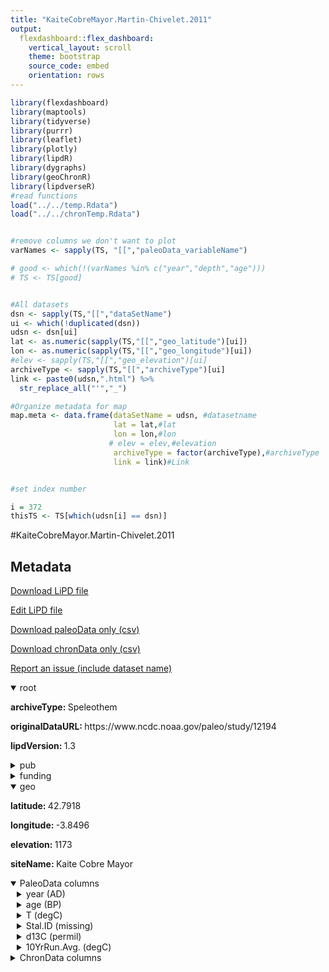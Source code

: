 ```yaml
---
title: "KaiteCobreMayor.Martin-Chivelet.2011"
output: 
  flexdashboard::flex_dashboard:
    vertical_layout: scroll
    theme: bootstrap
    source_code: embed
    orientation: rows
---
```


```r
library(flexdashboard)
library(maptools)
library(tidyverse)
library(purrr)
library(leaflet)
library(plotly)
library(lipdR)
library(dygraphs)
library(geoChronR)
library(lipdverseR)
#read functions
load("../../temp.Rdata")
load("../../chronTemp.Rdata")


#remove columns we don't want to plot
varNames <- sapply(TS, "[[","paleoData_variableName")

# good <- which(!(varNames %in% c("year","depth","age")))
# TS <- TS[good]


#All datasets
dsn <- sapply(TS,"[[","dataSetName")
ui <- which(!duplicated(dsn))
udsn <- dsn[ui]
lat <- as.numeric(sapply(TS,"[[","geo_latitude")[ui])
lon <- as.numeric(sapply(TS,"[[","geo_longitude")[ui])
#elev <- sapply(TS,"[[","geo_elevation")[ui]
archiveType <- sapply(TS,"[[","archiveType")[ui]
link <- paste0(udsn,".html") %>% 
  str_replace_all("'","_")

#Organize metadata for map
map.meta <- data.frame(dataSetName = udsn, #datasetname
                       lat = lat,#lat
                       lon = lon,#lon
                      # elev = elev,#elevation
                       archiveType = factor(archiveType),#archiveType
                       link = link)#Link


#set index number

i = 372
thisTS <- TS[which(udsn[i] == dsn)]
```
#KaiteCobreMayor.Martin-Chivelet.2011

Metadata {.sidebar}
-------------------------------------
[Download LiPD file](KaiteCobreMayor.Martin-Chivelet.2011.lpd)
            

[Edit LiPD file](http://lipd.net/playground?source=http://lipdverse.org/globalHolocene/0_25_5/KaiteCobreMayor.Martin-Chivelet.2011.lpd)
            

[Download paleoData only (csv)](KaiteCobreMayor.Martin-Chivelet.2011.csv)
            

[Download chronData only (csv)](KaiteCobreMayor.Martin-Chivelet.2011-chron.csv)
            

[Report an issue (include dataset name)](https://github.com/nickmckay/LiPDverse/issues)

<details open style="margin-left: 0px">
<summary>root</summary>
<p style="margin-left: 0px"><strong>archiveType: </strong>Speleothem
<p style="margin-left: 0px"><strong>originalDataURL: </strong>https://www.ncdc.noaa.gov/paleo/study/12194
<p style="margin-left: 0px"><strong>lipdVersion: </strong>1.3
</details>
<details>
<summary>pub</summary>
<details style="margin-left: 10px">
<summary>pub1</summary>
<p style="margin-left: 10px"><strong>author: </strong>list(list(name = "Martin-Chivelet, Javier"), list(name = "Munoz-Garcia, M. Belen"), list(name = "Edwards, R. Lawrence"), list(name = "Turrero, Maria J."), list(name = "Ortega, Ana I."))
<p style="margin-left: 10px"><strong>citeKey: </strong>needs0needsatitle
<p style="margin-left: 10px"><strong>journal: </strong>Global and Planetary Change
<p style="margin-left: 10px"><strong>volume: </strong>77
<p style="margin-left: 10px"><strong>title: </strong>Land surface temperature changes in Northern Iberia since 4000yrBP, based on δ13C of speleothems
</details>
<details style="margin-left: 10px">
<summary>pub2</summary>
<p style="margin-left: 10px"><strong>author: </strong>list(list(name = NA))
</details>
</details>
<details>
<summary>funding</summary>
<details style="margin-left: 10px">
<summary>funding1</summary>
<p style="margin-left: 10px"><strong>agency: </strong>Funding Agency
<p style="margin-left: 10px"><strong>grant: </strong>Grant name or number
</details>
</details>
<details open style="margin-left: 0px">
<summary>geo</summary>
<p style="margin-left: 0px"><strong>latitude: </strong>42.7918
<p style="margin-left: 0px"><strong>longitude: </strong>-3.8496
<p style="margin-left: 0px"><strong>elevation: </strong>1173
<p style="margin-left: 0px"><strong>siteName: </strong>Kaite Cobre Mayor
</details>
<details open>
<summary>PaleoData columns</summary>
<details style="margin-left: 10px">
<summary>year (AD)</summary>
<p style="margin-left: 10px"><strong>TSid: </strong>Rxf1imM7p16
<p style="margin-left: 10px"><strong>variableName: </strong>year
<p style="margin-left: 10px"><strong>units: </strong>AD
<p style="margin-left: 10px"><strong>description: </strong>Year AD
</details>
<details style="margin-left: 10px">
<summary>age (BP)</summary>
<p style="margin-left: 10px"><strong>TSid: </strong>R3ukV2V05w0
<p style="margin-left: 10px"><strong>variableName: </strong>age
<p style="margin-left: 10px"><strong>units: </strong>BP
<p style="margin-left: 10px"><strong>description: </strong>Years before present (1950) BP
</details>
<details style="margin-left: 10px">
<summary>T (degC)</summary>
<p style="margin-left: 10px"><strong>TSid: </strong>LPDb676e71d
<p style="margin-left: 10px"><strong>variableName: </strong>T
<p style="margin-left: 10px"><strong>units: </strong>degC
<p style="margin-left: 10px"><strong>description: </strong>Surface Temperature Estimates (   C) - absolute deviation from average AVERAGE OF 3 CAVES (Kaite Cave, Spain: 43   02'24"N, 3   39'35"W, 860 m elev. , Cueva del Cobre, Spain: 42   59'14"N, 4   22'22"W, 1640 m elev. , Cueva Mayor, Spain: 42   20'53"N, 3   30'59"W, 1020 m elev. )
<p style="margin-left: 10px"><strong>useInGlobalTemperatureAnalysis: </strong>TRUE
<details>
<summary>interpretation</summary>
<details style="margin-left: 20px">
<summary>1</summary>
<p style="margin-left: 20px"><strong>direction: </strong>positive
<p style="margin-left: 20px"><strong>interpDirection: </strong>positive
<p style="margin-left: 20px"><strong>scope: </strong>climate
<p style="margin-left: 20px"><strong>seasonality: </strong>1 2 3 4 5 6 7 8 9 10 11 12
<p style="margin-left: 20px"><strong>variable: </strong>T
<p style="margin-left: 20px"><strong>variableDetail: </strong>air@surface
</details>
</details>
</details>
<details style="margin-left: 10px">
<summary>Stal.ID (missing)</summary>
<p style="margin-left: 10px"><strong>TSid: </strong>LPD733adc4f
<p style="margin-left: 10px"><strong>variableName: </strong>Stal.ID
<p style="margin-left: 10px"><strong>units: </strong>missing
<p style="margin-left: 10px"><strong>description: </strong>stelagmite ID
<p style="margin-left: 10px"><strong>useInGlobalTemperatureAnalysis: </strong>FALSE
</details>
<details style="margin-left: 10px">
<summary>d13C (permil)</summary>
<p style="margin-left: 10px"><strong>TSid: </strong>LPDa06143ba
<p style="margin-left: 10px"><strong>variableName: </strong>d13C
<p style="margin-left: 10px"><strong>units: </strong>permil
<p style="margin-left: 10px"><strong>description: </strong>Stacked record of normalized d13C (per mil VPDB)
<p style="margin-left: 10px"><strong>useInGlobalTemperatureAnalysis: </strong>FALSE
</details>
<details style="margin-left: 10px">
<summary>10YrRun.Avg. (degC)</summary>
<p style="margin-left: 10px"><strong>TSid: </strong>LPD03254b9f
<p style="margin-left: 10px"><strong>variableName: </strong>10YrRun.Avg.
<p style="margin-left: 10px"><strong>units: </strong>degC
<p style="margin-left: 10px"><strong>description: </strong>Surface Temperature Estimates - running average (n=10)
<p style="margin-left: 10px"><strong>useInGlobalTemperatureAnalysis: </strong>FALSE
</details>
<details>
<summary>ChronData columns</summary>
<details style="margin-left: 10px">
<summary>age ()</summary>
<p style="margin-left: 10px"><strong>TSid: </strong>LPD578e777f
<p style="margin-left: 10px"><strong>variableName: </strong>age
</details>
<details style="margin-left: 10px">
<summary>dummy2 ()</summary>
<p style="margin-left: 10px"><strong>TSid: </strong>LPD767fc16c
<p style="margin-left: 10px"><strong>variableName: </strong>dummy2
</details>
<details style="margin-left: 10px">
<summary>dummy3 ()</summary>
<p style="margin-left: 10px"><strong>TSid: </strong>LPD363037a7
<p style="margin-left: 10px"><strong>variableName: </strong>dummy3
</details>
<details style="margin-left: 10px">
<summary>dummy4 ()</summary>
<p style="margin-left: 10px"><strong>TSid: </strong>LPD2c12da89
<p style="margin-left: 10px"><strong>variableName: </strong>dummy4
</details>
<details style="margin-left: 10px">
<summary>dummy5 ()</summary>
<p style="margin-left: 10px"><strong>TSid: </strong>LPDd0860bcb
<p style="margin-left: 10px"><strong>variableName: </strong>dummy5
</details>
<details style="margin-left: 10px">
<summary>dummy6 ()</summary>
<p style="margin-left: 10px"><strong>TSid: </strong>LPD25da404b
<p style="margin-left: 10px"><strong>variableName: </strong>dummy6
</details>

Row {.tabset .tabset-fade}
-----------------------------------------------------------------------

### Sitemap

```r
  map.meta.split <- split(map.meta, map.meta$archiveType)


factpal <- colorFactor("Paired",map.meta$archiveType)
buff <- 15
l <- leaflet() %>% 
  addTiles() %>% 
  fitBounds(map.meta$lon[i]-buff,map.meta$lat[i]-buff,map.meta$lon[i]+buff,map.meta$lat[i]+buff)
  

  
  
names(map.meta.split) %>%
  purrr::walk( function(df) {
    l <<- l %>%
      addMarkers(data=map.meta.split[[df]],
                 lng=~lon, lat=~lat,
                 label=~as.character(archiveType),
                 popup=~paste(str_c('Dataset: <a href="',link,'">',dataSetName,'</a>'),
                                 # str_c("Elevation: ",elev),
                                  str_c("Archive Type: ",archiveType),
                                  sep = "<br>"),
                 group = df,
                 clusterOptions = markerClusterOptions(removeOutsideVisibleBounds = F),
                 labelOptions = labelOptions(noHide = F,
                                             direction = 'auto'))
  })

l %>%
  addLayersControl(position = "bottomleft",
    overlayGroups = names(map.meta.split),
    options = layersControlOptions(collapsed = FALSE,
                                   opacity = 0.8)
  )
```

### Search the LiPDverse (Beta! doesn't work well yet)
```r
#Add google search bar
htmltools::includeHTML("../../googleSearchChunk.html")
```


Row {.tabset .tabset-fade}
-----------------------------------------------------------------------

### T (degC)
```r
plotCol(thisTS,ind = 5)
```

### Stal.ID (missing)
```r
plotCol(thisTS,ind = 1)
```

### d13C (permil)
```r
plotCol(thisTS,ind = 4)
```

### 10YrRun.Avg. (degC)
```r
plotCol(thisTS,ind = 6)
```

Row {.tabset .tabset-fade}
-----------------------------------------------------------------------

### age ()
```r
plotCol(chronTS,ind = 1)
```

### dummy2 ()
```r
plotCol(chronTS,ind = 2)
```

### dummy3 ()
```r
plotCol(chronTS,ind = 3)
```

### dummy4 ()
```r
plotCol(chronTS,ind = 4)
```

### dummy5 ()
```r
plotCol(chronTS,ind = 5)
```

### dummy6 ()
```r
plotCol(chronTS,ind = 6)
```
